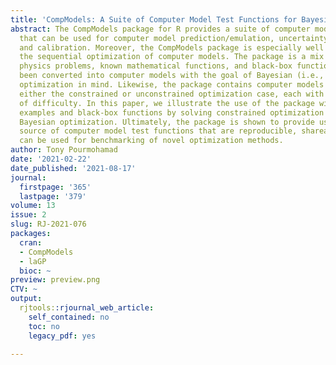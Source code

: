 ```yaml
---
title: 'CompModels: A Suite of Computer Model Test Functions for Bayesian Optimization'
abstract: The CompModels package for R provides a suite of computer model test functions
  that can be used for computer model prediction/emulation, uncertainty quantification,
  and calibration. Moreover, the CompModels package is especially well suited for
  the sequential optimization of computer models. The package is a mix of real-world
  physics problems, known mathematical functions, and black-box functions that have
  been converted into computer models with the goal of Bayesian (i.e., sequential)
  optimization in mind. Likewise, the package contains computer models that represent
  either the constrained or unconstrained optimization case, each with varying levels
  of difficulty. In this paper, we illustrate the use of the package with both real-world
  examples and black-box functions by solving constrained optimization problems via
  Bayesian optimization. Ultimately, the package is shown to provide users with a
  source of computer model test functions that are reproducible, shareable, and that
  can be used for benchmarking of novel optimization methods.
author: Tony Pourmohamad
date: '2021-02-22'
date_published: '2021-08-17'
journal:
  firstpage: '365'
  lastpage: '379'
volume: 13
issue: 2
slug: RJ-2021-076
packages:
  cran:
  - CompModels
  - laGP
  bioc: ~
preview: preview.png
CTV: ~
output:
  rjtools::rjournal_web_article:
    self_contained: no
    toc: no
    legacy_pdf: yes

---
```

